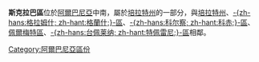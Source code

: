 {{noteTA
|T=zh-hans:斯克拉巴区; zh-hant:斯克拉帕區;
|1=zh-hans:斯克拉巴; zh-hant:斯克拉帕;
}}
{{Infomation of Subdivisions|
Map=Image:AlbaniaSkrapar.png|
MapSize=100px|
Nation=阿爾巴尼亞|
enNation=Albania|
Lang=阿爾巴尼亞語|
oName=Skraparit|
Lv=區|
Capital=[[乔尔沃达|乔尔沃达]]|
tArea=775|
tPop=30,000|
PopYear=2004|
ISOcode=AL-SK|
}}

'''斯克拉巴區'''位於[[阿爾巴尼亞|阿爾巴尼亞]]中南，屬於[[培拉特州|培拉特州]]的一部分，與[[培拉特州|培拉特州]]、[[格蘭什區|-{zh-hans:格拉姆什; zh-hant:格蘭什;}-區]]、[[科赤區|-{zh-hans:科尔察; zh-hant:科赤;}-區]]、[[佩爾梅特區|佩爾梅特區]]、[[特佩雷尼區|-{zh-hans:台佩莱纳; zh-hant:特佩雷尼;}-區]]相鄰。

{{Districts of Albania}}

[[Category:阿爾巴尼亞區份|Category:阿爾巴尼亞區份]]